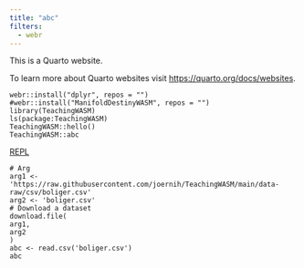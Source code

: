 ```yaml
---
title: "abc"
filters:
  - webr
---
```


This is a Quarto website.

To learn more about Quarto websites visit <https://quarto.org/docs/websites>.


```webr-r
webr::install("dplyr", repos = "")
#webr::install("ManifoldDestinyWASM", repos = "")
library(TeachingWASM)
ls(package:TeachingWASM)
TeachingWASM::hello()
TeachingWASM::abc

```

[REPL](https://webr.r-wasm.org/latest/)

```webr-r
# Arg
arg1 <- 'https://raw.githubusercontent.com/joernih/TeachingWASM/main/data-raw/csv/boliger.csv'
arg2 <- 'boliger.csv'
# Download a dataset
download.file(
arg1,
arg2
)
abc <- read.csv('boliger.csv')
abc
```



